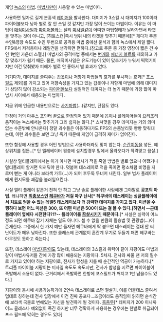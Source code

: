 게임 [[녹스]]의 [[마법]]. [[마법사]]만이 사용할 수 있는 마법이다. 

사용하면 일자로 길게 분홍색 [[레이저]]을 발사한다. 대미지가 3스킬 시 대미지가 100이라 파이어볼보다 낮아 별로 잘 안 쓰일 것 같지만 가장 많이 쓰이는 마법이다. 이유는 이 마법이 [[매직미사일]]과 [[파이어볼]]와는 달리 [[미사일]]같이 어떠한 마법형태가 날라가면서 타겟을 맞추는 것이 아니고, [히트스캔|즉시 범위 내의 타겟을 맞추기 때문에][* 게다가 주문 수인&영창 속도도 수인 두번으로 공격용 마법 중에선 운석과 함께 녹스에서 제일 짧다. FPS에서 저격총이나 레일건을 생각하면 편하다.(참고로 주문 중 가장 영창이 짧은 건 수인 1번인 카운터 스펠.)] 마법사의 공격마법 중에서는 [[번개]]와 [[에너지 볼트]]를 제외하고 가장 맞추기가 쉽기 때문. 물론, 매직미사일은 유도기능이 있어 맞추기가 누워서 떡먹기이지만 이건 맞춰봤자 피해가 별로 안 좋아서 별 효과가 없다.

거기다가, 대미지를 줄여주는 [[갑옷]]이나 저항계 마법들의 효과를 무시하는 효과[* [[포스 필드]] 제외]를 가지고 있어 저항속성을 가지고 있는 갑옷이나 저항계 마법에 의해 대미지가 상당히 많이 감소되는 [[파이어볼]]보다 실질적인 대미지는 더 높기 때문에 가장 많이 마법사 사이에서 애용되는 마법이다.

지금 위에 언급한 내용만으로는 [[사기]]마법(...)같지만, 단점도 있다.

판정이 거의 마우스 포인터 끝으로 한정되어 있기 때문에 [[몹]]이나 [[플레이어]]들이 요리조리 움직이는 녹스에서는 맞추기가 그리 쉽지는 않다.[* 스쳐맞을 경우 데미지는 거의 의미 없는 수준밖에 안나온다] 정말 괴수들은 이동하다가도 FPS의 순줌날리듯 빵빵 맞춰대는데, 이런 괴수들은 보면 그냥 죽기 때문에 게임이 급격히 재미가 없어진다.

또한 함정에 사용할 경우 어떤 방법으로 사용하더라도 맞지 않는다. [[순간이동]]을 넣든, 예상위치를 집든..[* 단 엘레베이터 윗층에 설치할경우 밑에서 올라오다가 직격맞고 끔살.]

사실상 멀티플레이에서는 이거 아니면 마법사가 적을 죽일 방법은 별로 없으니 어쨌거나 멀티플레이 할거면 익혀둬야 한다. 덧붙여 데스레이로 적을 죽이면 평소처럼 비명을 지르며 뻗는 게 아니라 보라색 가루(...)가 되어 후두둑 무너저 내린다. 일부 법사 플레이어에게 뭔지모를 쾌감을 불러일으킨다.


사실 멀티 플레이 같은거 전혀 안 하고 그냥 솔로 플레이한 사람에겐 그야말로 '''공포의 마법.''' 왜냐하면 '''[[최종보스]]인 [[헤쿠바]]가 저걸 마구 난사[* 헤쿠바의 데스레이는 싱글플레이에서 치트로 얻을 수 있는 레벨5 데스레이보다 더 강력한 데미지를 가지고 있다. 미션을 수행하다 보면 어느 미션은 300, 또 어떤 미션은 500이 뜨는 걸 볼 수 있다.]하면서 --근데 플레이어 옆에다 시전한다?!?-- 플레이어를 [[끔살]]시키기 때문이다.'''[* 사실은 실력이 어느 정도 되면 헤쿠바 잡기 자체는 일도 아니다. 셀 수 없을 만큼의 필승법 및 관광법(...)이 존재한다. 그중에서 한 가지 예만 들자면 헤쿠바에게 딱 붙으면 데스레이는 절대 안 써 난이도가 매우 낮아진다. 또한 클래스에 관계없이 혼란계 무기로 두들겨 패면 헤쿠바는 아무것도 못하고 죽는다.] 

또한, 데스레이 [[마법지팡이]]도 있는데, 데스레이의 3스킬과 위력이 같아 지팡이도 마법과 같이 마법사유저들 간에 가장 많이 애용되는 지팡이다. 5차지.
전사와 싸울 땐 저의 필수로 가지고 있어야 하는 지팡이로, 전사가 함성을 지를 때 순간적인 역공이 가능하다.[* 트리플 파이어볼 지팡이는 미사일 속도도 속도지만, 전사가 함성을 지르면 파이어볼이 폭발해서 소용이 없다. 근거리에서 폭발하면 한방에 포스필드가 깨지고 1만 남을수도 있다.]

지팡이와 동시에 사용가능하기에 2연속 데스레이로 쓰면 필살기. 이를 더블데스 줄여서 덥데로 칭하는데 전사 입장에서 이건 진짜 공포다...조금이라도 움직임이 읽히면 순식간에 보라색 국물로 변해있는 자신을 발견하게 될 것이다. [[흠좀무]][* 데미지가 200 이니까 어느 클레스나 예외없이 죽긴 하지만 너무 정확하게 사용하는 경우에는 한발로 취급되어 포스 필드에 막히는 경우도 있다]
